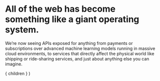 
# All of the web has become something like a giant operating system.

<Appear>
  <p>
    We’re now seeing APIs exposed for anything from payments or subscriptions
    over advanced machine learning models running in massive cloud environments,
    to services that directly affect the physical world like shipping or
    ride-sharing services, and just about anything else you can imagine.
  </p>
</Appear>

  <Layout>
    { children }
  </Layout>
)
